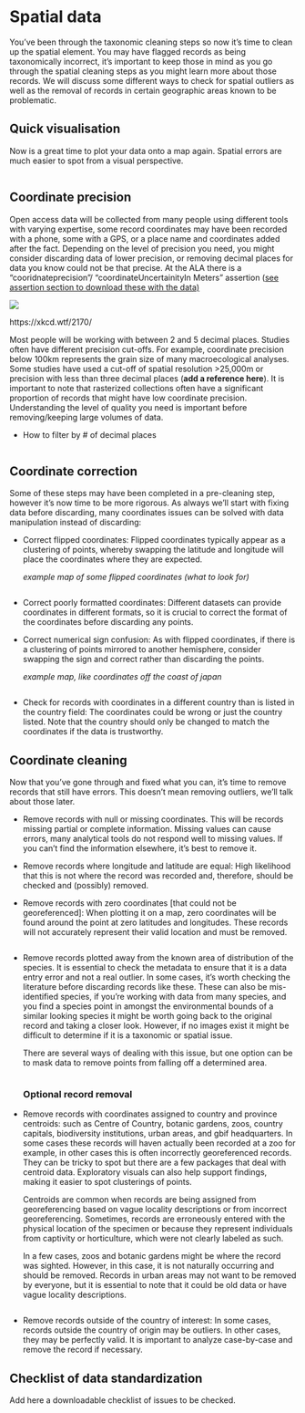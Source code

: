 # Spatial data {#sec-spatial}

You've been through the taxonomic cleaning steps so now it's time to clean up the spatial element. You may have flagged records as being taxonomically incorrect, it's important to keep those in mind as you go through the spatial cleaning steps as you might learn more about those records. We will discuss some different ways to check for spatial outliers as well as the removal of records in certain geographic areas known to be problematic.

## Quick visualisation

Now is a great time to plot your data onto a map again. Spatial errors are much easier to spot from a visual perspective.

```r

```

## Coordinate precision

Open access data will be collected from many people using different tools with varying expertise, some record coordinates may have been recorded with a phone, some with a GPS, or a place name and coordinates added after the fact. Depending on the level of precision you need, you might consider discarding data of lower precision, or removing decimal places for data you know could not be that precise. At the ALA there is a "cooridnateprecision"/ "coordinateUncertainityIn Meters" assertion ([see assertion section to download these with the data)]{.underline}

![](images/image-613988507.png)

https://xkcd.wtf/2170/

Most people will be working with between 2 and 5 decimal places. Studies often have different precision cut-offs. For example, coordinate precision below 100km represents the grain size of many macroecological analyses. Some studies have used a cut-off of spatial resolution \>25,000m or precision with less than three decimal places (**add a reference here**). It is important to note that rasterized collections often have a significant proportion of records that might have low coordinate precision. Understanding the level of quality you need is important before removing/keeping large volumes of data.

-   How to filter by \# of decimal places

    ```r

    ```

## Coordinate correction

Some of these steps may have been completed in a pre-cleaning step, however it's now time to be more rigorous. As always we'll start with fixing data before discarding, many coordinates issues can be solved with data manipulation instead of discarding:

-   Correct flipped coordinates: Flipped coordinates typically appear as a clustering of points, whereby swapping the latitude and longitude will place the coordinates where they are expected.

    *example map of some flipped coordinates (what to look for)*

    ```r

    ```

-   Correct poorly formatted coordinates: Different datasets can provide coordinates in different formats, so it is crucial to correct the format of the coordinates before discarding any points.

-   Correct numerical sign confusion: As with flipped coordinates, if there is a clustering of points mirrored to another hemisphere, consider swapping the sign and correct rather than discarding the points.

    *example map, like coordinates off the coast of japan*

    ```r

    ```

-   Check for records with coordinates in a different country than is listed in the country field: The coordinates could be wrong or just the country listed. Note that the country should only be changed to match the coordinates if the data is trustworthy.

## Coordinate cleaning

Now that you've gone through and fixed what you can, it's time to remove records that still have errors. This doesn't mean removing outliers, we'll talk about those later.

-   Remove records with null or missing coordinates. This will be records missing partial or complete information. Missing values can cause errors, many analytical tools do not respond well to missing values. If you can't find the information elsewhere, it's best to remove it.

-   Remove records where longitude and latitude are equal: High likelihood that this is not where the record was recorded and, therefore, should be checked and (possibly) removed.

-   Remove records with zero coordinates \[that could not be georeferenced\]: When plotting it on a map, zero coordinates will be found around the point at zero latitudes and longitudes. These records will not accurately represent their valid location and must be removed.

    ```r

    ```

-   Remove records plotted away from the known area of distribution of the species. It is essential to check the metadata to ensure that it is a data entry error and not a real outlier. In some cases, it's worth checking the literature before discarding records like these. These can also be mis-identified species, if you're working with data from many species, and you find a species point in amongst the environmental bounds of a similar looking species it might be worth going back to the original record and taking a closer look. However, if no images exist it might be difficult to determine if it is a taxonomic or spatial issue.

    There are several ways of dealing with this issue, but one option can be to mask data to remove points from falling off a determined area.

    ```r

    ```

    ### Optional record removal  

-   Remove records with coordinates assigned to country and province centroids: such as Centre of Country, botanic gardens, zoos, country capitals, biodiversity institutions, urban areas, and gbif headquarters. In some cases these records will haven actually been recorded at a zoo for example, in other cases this is often incorrectly georeferenced records. They can be tricky to spot but there are a few packages that deal with centroid data. Exploratory visuals can also help support findings, making it easier to spot clusterings of points.

    Centroids are common when records are being assigned from georeferencing based on vague locality descriptions or from incorrect georeferencing. Sometimes, records are erroneously entered with the physical location of the specimen or because they represent individuals from captivity or horticulture, which were not clearly labeled as such.

    In a few cases, zoos and botanic gardens might be where the record was sighted. However, in this case, it is not naturally occurring and should be removed. Records in urban areas may not want to be removed by everyone, but it is essential to note that it could be old data or have vague locality descriptions.

```r

```

-   Remove records outside of the country of interest: In some cases, records outside the country of origin may be outliers. In other cases, they may be perfectly valid. It is important to analyze case-by-case and remove the record if necessary.

## Checklist of data standardization

Add here a downloadable checklist of issues to be checked.
